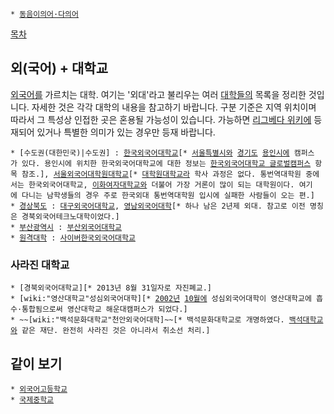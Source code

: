  * [[동음이의어·다의어]]

[[목차]]

== 외(국어) + 대학교 == 
[[외국어]]를 가르치는 대학. 여기는 '외대'라고 불리우는 여러 [[대학]]들의 목록을 정리한 것입니다. 자세한 것은 각각 대학의 내용을 참고하기 바랍니다. 구분 기준은 지역 위치이며 따라서 그 특성상 인접한 곳은 혼용될 가능성이 있습니다. 가능하면 [[리그베다 위키]]에 등재되어 있거나 특별한 의미가 있는 경우만 등재 바랍니다.  

 * [수도권(대한민국)|수도권] : [[한국외국어대학교]][* [[서울특별시]]와 [[경기도]] [[용인시]]에 캠퍼스가 있다. 용인시에 위치한 한국외국어대학교에 대한 정보는 [[한국외국어대학교 글로벌캠퍼스]] 항목 참조.], [[서울외국어대학원대학교]][* [[대학원대학교]]라 학사 과정은 없다. 통번역대학원 중에서는 한국외국어대학교, [[이화여자대학교]]와 더불어 가장 거론이 많이 되는 대학원이다. 여기에 다니는 남학생들의 경우 주로 한국외대 통번역대학원 입시에 실패한 사람들이 오는 편.]
 * [[경상북도]] : [[대구외국어대학교]], [[영남외국어대학]][* 하나 남은 2년제 외대. 참고로 이전 명칭은 경북외국어테크노대학이었다.]
 * [[부산광역시]] : [[부산외국어대학교]]
 * [[원격대학]] : [[사이버한국외국어대학교]]

=== 사라진 대학교 ===
 * [경북외국어대학교][* 2013년 8월 31일자로 자진폐교.]
 * [wiki:"영산대학교"성심외국어대학][* [[2002년]] [[10월]]에 성심외국어대학이 영산대학교에 흡수·통합됨으로써 영산대학교 해운대캠퍼스가 되었다.]
 * ~~[wiki:"백석문화대학교"천안외국어대학]~~[* 백석문화대학교로 개명하였다. [[백석대학교]]와 같은 재단. 완전히 사라진 것은 아니라서 취소선 처리.]

== 같이 보기 ==
 * [[외국어고등학교]]
 * [[국제중학교]]
